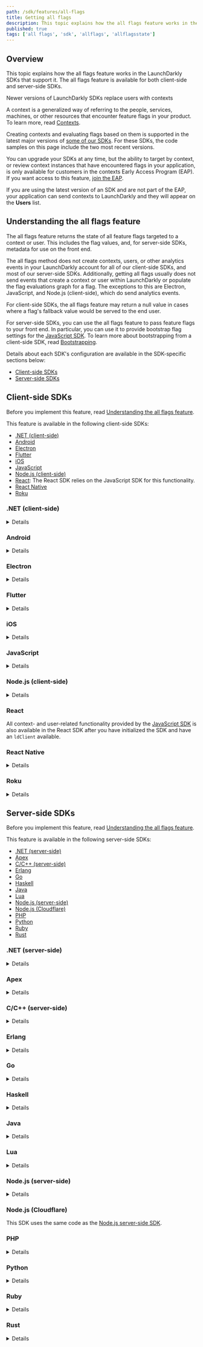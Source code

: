 ```yaml
---
path: /sdk/features/all-flags
title: Getting all flags
description: This topic explains how the all flags feature works in the LaunchDarkly SDKs that support it.
published: true
tags: ['all flags', 'sdk', 'allflags', 'allflagsstate']
---
```


## Overview

This topic explains how the all flags feature works in the LaunchDarkly SDKs that support it. The all flags feature is available for both client-side and server-side SDKs.

<Callout intent="info">
<CalloutTitle>Newer versions of LaunchDarkly SDKs replace users with contexts</CalloutTitle>
<CalloutDescription>

A context is a generalized way of referring to the people, services, machines, or other resources that encounter feature flags in your product. To learn more, read [Contexts](/home/contexts).

Creating contexts and evaluating flags based on them is supported in the latest major versions of [some of our SDKs](/sdk). For these SDKs, the code samples on this page include the two most recent versions.

You can upgrade your SDKs at any time, but the ability to target by context, or review context instances that have encountered flags in your application, is only available for customers in the contexts Early Access Program (EAP). If you want access to this feature, [join the EAP](https://launchdarkly.com/eap).

If you are using the latest version of an SDK and are not part of the EAP, your application can send contexts to LaunchDarkly and they will appear on the **Users** list.

</CalloutDescription>
</Callout>

## Understanding the all flags feature

The all flags feature returns the state of all feature flags targeted to a context or user. This includes the flag values, and, for server-side SDKs, metadata for use on the front end.

The all flags method does not create contexts, users, or other analytics events in your LaunchDarkly account for all of our client-side SDKs, and most of our server-side SDKs. Additionally, getting all flags usually does not send events that create a context or user within LaunchDarkly or populate the flag evaluations graph for a flag. The exceptions to this are Electron, JavaScript, and Node.js (client-side), which do send analytics events.

For client-side SDKs, the all flags feature may return a null value in cases where a flag's fallback value would be served to the end user.

For server-side SDKs, you can use the all flags feature to pass feature flags to your front end. In particular, you can use it to provide bootstrap flag settings for the [JavaScript SDK](/sdk/client-side/javascript). To learn more about bootstrapping from a client-side SDK, read [Bootstrapping](/sdk/features/bootstrapping).

Details about each SDK's configuration are available in the SDK-specific sections below:

* [Client-side SDKs](#client-side-sdks)
* [Server-side SDKs](#server-side-sdks)

## Client-side SDKs

Before you implement this feature, read [Understanding the all flags feature](#understanding-the-all-flags-feature).

This feature is available in the following client-side SDKs:

* [.NET (client-side)](#net-client-side)
* [Android](#android)
* [Electron](#electron)
* [Flutter](#flutter)
* [iOS](#ios)
* [JavaScript](#javascript)
* [Node.js (client-side)](#nodejs-client-side)
* [React](#javascript): The React SDK relies on the JavaScript SDK for this functionality.
* [React Native](#react-native)
* [Roku](#roku)

### .NET (client-side)

<Details summary="Expand .NET (client-side) code sample">

The `AllFlags` method produces a map of feature flag keys to their values:

<CodeSample>
<CSTab label="C#">

```csharp
client.AllFlags();
```

</CSTab>
</CodeSample>

To learn more, read the [API documentation](https://launchdarkly.github.io/dotnet-client-sdk/api/LaunchDarkly.Sdk.Client.LdClient.html#LaunchDarkly_Sdk_Client_LdClient_AllFlags).
</Details>

### Android

<Details summary="Expand Android code sample">

The `allFlags` method produces a map of feature flag keys to their values:

<CodeSample>
<CSTab label="Java">

```java
client.allFlags();
```

</CSTab>
<CSTab label="Kotlin">

```kotlin
client.allFlags()
```

</CSTab>
</CodeSample>

To learn more, read the [API documentation](https://launchdarkly.github.io/android-client-sdk/).
</Details>

### Electron

<Details summary="Expand Electron code sample">

The `allFlags()` method produces a map of feature flag keys to their values. The map contains null values for any flags that would return the fallback value. The fallback value is the second argument that you normally pass to `variation`.

Unlike most of our SDKs, our Electron SDK's `allFlags()` method sends analytics events to LaunchDarkly. If you do not want `allFlags()` to generate any analytics events, you can turn this off by setting the configuration option [`sendEventsOnlyForVariation`](https://launchdarkly.github.io/node-client-sdk/interfaces/LDOptions.html#sendEventsOnlyForVariation) to `true`.

To use the all flags feature:

<CodeSample>
<CSTab label="JavaScript">

```js
let allFlagsResult = client.allFlags();
```

</CSTab>
</CodeSample>

To learn more, read the [API documentation](https://launchdarkly.github.io/electron-client-sdk/interfaces/_launchdarkly_electron_client_sdk_.ldelectronmainclient.html#allflags).
</Details>

### Flutter

<Details summary="Expand Flutter code sample">

The `allFlags` method produces a map of feature flag keys to their values:

<CodeSample>
<CSTab label="Dart">

```dart
Map<String, LDValue> flagValues = await LDClient.allFlags();
```

</CSTab>
</CodeSample>

To learn more, read the [API documentation](https://launchdarkly.github.io/flutter-client-sdk/launchdarkly_flutter_client_sdk/LDClient/allFlags.html).
</Details>

### iOS

<Details summary="Expand iOS code sample">

All flags returns a dictionary with the flag keys and their values. If the `LDClient` is not started, it returns `nil`.

To use the all flags feature:

<CodeSample>
<CSTab label="Swift">

```swift
let allFlags: [String: LDValue] = LDClient.get()!.allFlags
```

</CSTab>
<CSTab label="Objective-C">

```objectivec
NSDictionary<NSString*, LDValue*> * allFlags = [LDClient get].allFlags;
```

</CSTab>
</CodeSample>

To learn more, read the API documentation for [Swift](https://launchdarkly.github.io/ios-client-sdk/Classes/LDClient.html#/s:12LaunchDarkly8LDClientC8allFlagsSDySSypGSgvp) or [Objective-C](https://launchdarkly.github.io/ios-client-sdk/Classes/ObjcLDClient.html#/c:@M@LaunchDarkly@objc(cs)LDClient(py)allFlags).

</Details>

### JavaScript

<Details summary="Expand JavaScript code sample">

The `allFlags()` method produces a map of feature flag keys to their values.

The map contains null values for any flags that would return the fallback value. The fallback value is the second argument that you normally pass to `variation`.

Unlike most of our SDKs, our JavaScript SDK's `allFlags` method sends analytics events to LaunchDarkly. If you do not want `allFlags` to generate any analytics events, you can turn this off by setting the configuration option [`sendEventsOnlyForVariation`](https://launchdarkly.github.io/js-client-sdk/interfaces/LDOptions.html#sendEventsOnlyForVariation) to `true`.

To use the all flags feature:

<CodeSample>
<CSTab label="JavaScript">

```js
let allFlagsResult = client.allFlags();
```

</CSTab>
</CodeSample>

To learn more, read the [API documentation](https://launchdarkly.github.io/js-client-sdk/interfaces/LDClient.html#allFlags).
</Details>

### Node.js (client-side)

<Details summary="Expand Node.js (client-side) code sample">

The `allFlags` method produces a map of feature flag keys to their values.

The map contains null values for any flags that would return the fallback value. The fallback value is the second argument that you normally pass to `variation`.

Unlike most of our SDKs, our Node.js (client-side) SDK's `allFlags` method sends analytics events to LaunchDarkly. If you do not want `allFlags` to generate any analytics events, you can turn this off with the [`sendEventsOnlyForVariation` configuration option](https://launchdarkly.github.io/node-client-sdk/interfaces/LDOptions.html#sendEventsOnlyForVariation).

To use the all flags feature:

<CodeSample>
<CSTab label="JavaScript">

```js
let allFlagsResult = client.allFlags();
```

</CSTab>
</CodeSample>

To learn more, read the [API documentation](https://launchdarkly.github.io/node-client-sdk/interfaces/LDClient.html#allFlags).
</Details>

### React

All context- and user-related functionality provided by the [JavaScript SDK](#javascript) is also available in the React SDK after you have initialized the SDK and have an `ldClient` available.

### React Native

<Details summary="Expand React Native code sample">

The `allFlags` method returns an object containing flag keys and values. You can also register a listener that fires when any flag in your environment changes.

To use the all flags feature:

<CodeSample>
<CSTab label="JavaScript">

```js
let allFlagsResult = client.allFlags();
allFlagsResult.then(values => {
  console.log(values);
});

// All Flags Listener
let listenerId = 'ARBITRARY_VALUE'
let listener = value => Alert.alert('All Flags Listener Callback', value);
client.registerAllFlagsListener(listenerId, listener);
```

</CSTab>
</CodeSample>

To learn more, read the [API documentation](https://launchdarkly.github.io/react-native-client-sdk/classes/LDClient.html#allFlags).
</Details>

### Roku

<Details summary="Expand Roku code sample">

You can get an associative array of `flagKey` to `flagValue` for all flags from the client with:

<CodeSample>
<CSTab label="BrightScript">

```brightscript
allFlags = launchDarkly.allFlags()

```

</CSTab>
</CodeSample>
</Details>

## Server-side SDKs

Before you implement this feature, read [Understanding the all flags feature](#understanding-the-all-flags-feature).

This feature is available in the following server-side SDKs:

* [.NET (server-side)](#net-server-side)
* [Apex](#apex)
* [C/C++ (server-side)](#cc-server-side)
* [Erlang](#erlang)
* [Go](#go)
* [Haskell](#haskell)
* [Java](#java)
* [Lua](#lua)
* [Node.js (server-side)](#nodejs-server-side)
* [Node.js (Cloudflare)](#nodejs-cloudflare)
* [PHP](#php)
* [Python](#python)
* [Ruby](#ruby)
* [Rust](#rust)

### .NET (server-side)

<Details summary="Expand .NET (server-side) code sample">

The [`AllFlagsState`](https://launchdarkly.github.io/dotnet-server-sdk/api/LaunchDarkly.Sdk.Server.LdClient.html#LaunchDarkly_Sdk_Server_LdClient_AllFlagsState_) method captures the state of all feature flags with regard to a specific context. This includes the flag values, as well as other metadata.

To use the all flags feature:

<CodeSample>
<CSTab label=".NET SDK v7.0 (C#)">

```csharp
var state = client.AllFlagsState(context);
```

</CSTab>
<CSTab label=".NET SDK v6.x (C#)">

```csharp
var state = client.AllFlagsState(user);
```

</CSTab>
</CodeSample>

To learn more, read the [API documentation](https://launchdarkly.github.io/dotnet-server-sdk/api/LaunchDarkly.Sdk.Server.LdClient.html#LaunchDarkly_Sdk_Server_LdClient_AllFlagsState_LaunchDarkly_Sdk_User_LaunchDarkly_Sdk_Server_FlagsStateOption___).
</Details>

### Apex

<Details summary="Expand Apex code sample">

The `allFlags` method produces a map of feature flag keys to their values for a specific user. This does not send any evaluation events to LaunchDarkly.

To use the all flags feature:

<CodeSample>
<CSTab label="Apex">

```java
Map<String, LDValue> values = client.allFlags(user);
```

</CSTab>
</CodeSample>

To learn more, read the [API documentation](https://github.com/launchdarkly/apex-server-sdk/blob/master/doc.md#other-methods-1).
</Details>

### C/C++ (server-side)

<Details summary="Expand C/C++ (server-side) code sample">

The `LDAllFlags` function captures the state of all feature flag keys with regard to a specific user. This includes their values, as well as other metadata.

This method can be useful for passing feature flags to your front end. In particular, it can be used to provide bootstrap flag settings for our [JavaScript SDK](/sdk/client-side/javascript).

To use the all flags feature:

<CodeSample>
<CSTab label="C/C++">

```c
struct LDJSON *allFlags = LDAllFlags(client, user);
```

</CSTab>
</CodeSample>

To learn more, read the [API documentation](https://launchdarkly.github.io/c-server-sdk/variations_8h.html#a51ba0df725bdcd4a005e6efe7bb4f944).
</Details>

### Erlang

<Details summary="Expand Erlang code sample">

The `all_flags_state` function captures the state of all feature flag keys as evaluated for a specific user. This includes their values and other metadata.

To use the all flags feature:

<CodeSample>
<CSTab label="Erlang">

```
ldclient:all_flags_state(#{key => <<"user-key-123abc">>})
```

</CSTab>
</CodeSample>

To learn more, read the [API documentation](https://hexdocs.pm/launchdarkly_server_sdk/).
</Details>

### Go

<Details summary="Expand Go code sample">

The [`AllFlagsState`](https://pkg.go.dev/github.com/launchdarkly/go-server-sdk/v6#LDClient.AllFlagsState) method captures the state of all feature flag keys with regard to a specific context. This includes their values, as well as other metadata.

In this example, the extra `ClientSideOnly` option is specified so that only the feature flags designated for client-side use are included in the result.

To use the all flags feature:

<CodeSample>
<CSTab label="Go SDK v6.0">

```go
import (
    "github.com/launchdarkly/go-server-sdk/v6/interfaces/flagstate"
)

state := client.AllFlagsState(context, flagstate.OptionClientSideOnly())
```

</CSTab>
<CSTab label="Go SDK v5.x">

```go
import (
    "gopkg.in/launchdarkly/go-server-sdk.v5/interfaces/flagstate"
)

state := client.AllFlagsState(user, flagstate.OptionClientSideOnly())
```

</CSTab>
</CodeSample>

To learn more, read the [API documentation](https://pkg.go.dev/github.com/launchdarkly/go-server-sdk/v6#LDClient.AllFlagsState).
</Details>

### Haskell

<Details summary="Expand Haskell code sample">

The `allFlags` function captures the state of all feature flag keys as evaluated for a specific user. This includes their values, as well as other metadata.

To use the all flags feature:

<CodeSample>
<CSTab label="Haskell">

```haskell
state = allFlags client user
```

</CSTab>
</CodeSample>

To learn more, read the [API documentation](https://launchdarkly.github.io/haskell-server-sdk/LaunchDarkly-Server-Client.html#v:allFlags).
</Details>

### Java

<Details summary="Expand Java code sample">

The [`allFlagsState`](https://javadoc.io/doc/com.launchdarkly/launchdarkly-java-server-sdk/latest/com/launchdarkly/sdk/server/LDClient.html#allFlagsState(com.launchdarkly.sdk.LDContext,com.launchdarkly.sdk.server.FlagsStateOption...)) method captures the state of all feature flags with regard to a specific context. This includes their values as well as other metadata.

This method can be useful for passing feature flags to your front end. In particular, it can be used to provide bootstrap flag settings for our [JavaScript SDK](/sdk/client-side/javascript).

To use the all flags feature:

<CodeSample>
<CSTab label="Java SDK v6.0">

```java
FeatureFlagsState state = client.allFlagsState(context);
```

</CSTab>
<CSTab label="Java SDK v5.x">

```java
FeatureFlagsState state = client.allFlagsState(user);
```

</CSTab>
</CodeSample>

To learn more, read [`allFlagsState`](https://javadoc.io/doc/com.launchdarkly/launchdarkly-java-server-sdk/latest/com/launchdarkly/sdk/server/LDClient.html#allFlagsState(com.launchdarkly.sdk.LDContext,com.launchdarkly.sdk.server.FlagsStateOption...)).
</Details>

### Lua

<Details summary="Expand Lua code sample">

The `allFlags` method captures the state of all feature flag keys with regard to a specific user. This includes their values, as well as other metadata.

To use the all flags feature:

<CodeSample>
<CSTab label="Lua">

```lua
local allFlags = client:allFlags(user)
```

</CSTab>
</CodeSample>

To learn more, read the [API documentation](https://launchdarkly.github.io/lua-server-sdk/modules/launchdarkly-server-sdk.html#allFlags).
</Details>

### Node.js (server-side)

<Details summary="Expand Node.js (server-side) code sample">

The `allFlagsState` method captures the state of all feature flag keys with regard to a specific context. This includes their values, as well as other metadata.

To use the all flags feature:

<CodeSample>
<CSTab label="Node.js SDK v7.0">

```js
client.allFlagsState(context, options, (err, flagsState) => {
  // this object can be converted to JSON or can be queried for flag values
});
```

</CSTab>
<CSTab label="Node.js SDK v6.x and earlier">

```js
client.allFlagsState(user, options, (err, flagsState) => {
  // this object can be converted to JSON or can be queried for flag values
});
```

</CSTab>
</CodeSample>

To learn more, read the [API documentation](https://launchdarkly.github.io/node-server-sdk/interfaces/_launchdarkly_node_server_sdk_.LDClient.html#allFlagsState).

</Details>

### Node.js (Cloudflare)

This SDK uses the same code as the [Node.js server-side SDK](#nodejs-server-side).

### PHP

<Details summary="Expand PHP code sample">

The `allFlagsState` method captures the state of all feature flag keys with regard to a specific context. This includes their values, as well as other metadata.

This method can be useful for passing feature flags to your front end. In particular, you can use it to provide bootstrap flag settings for LaunchDarkly's [JavaScript SDK](/sdk/client-side/javascript).

To use the all flags feature:

<CodeSample>
<CSTab label="PHP SDK v5.0">

```php
$state  = $client->allFlagsState($context);
```

</CSTab>
<CSTab label="PHP SDK v4.x">

```php
$state  = $client->allFlagsState($user);
```

</CSTab>
</CodeSample>

To learn more, read the [API documentation](https://launchdarkly.github.io/php-server-sdk/classes/LaunchDarkly-LDClient.html#method_allFlagsState).

</Details>

### Python

<Details summary="Expand Python code sample">

The `all_flags_state` method captures the state of all feature flag keys with regard to a specific user. This includes their values, as well as other metadata.

This method can be useful for passing feature flags to your front end. In particular, it can be used to provide bootstrap flag settings for our [JavaScript SDK](/sdk/client-side/javascript).

To use the all flags feature:

<CodeSample>
<CSTab label="Python SDK v8.0">

```python
state = ldclient.get().all_flags_state(context)
```

</CSTab>
<CSTab label="Python SDK v7.x">

```python
state = ldclient.get().all_flags_state(user)
```

</CSTab>
</CodeSample>

To learn more, read the [API documentation](https://launchdarkly-python-sdk.readthedocs.io/en/latest/api-main.html#ldclient.client.LDClient.all_flags).
</Details>

### Ruby

<Details summary="Expand Ruby code sample">

The `all_flags_state` method captures the state of all feature flag keys with regard to a specific context. This includes their values, as well as other metadata.

This method can be useful for passing feature flags to your front end. In particular, it can be used to provide bootstrap flag settings for our [JavaScript SDK](/sdk/client-side/javascript).

To use the all flags feature:

<CodeSample>
<CSTab label="Ruby SDK v7.0">

```ruby
state = client.all_flags_state(context)
```

</CSTab>
<CSTab label="Ruby SDK v6.x">

```ruby
state = client.all_flags_state(user)
```

</CSTab>
</CodeSample>

To learn more, read the [API documentation](https://launchdarkly.github.io/ruby-server-sdk/LaunchDarkly/LDClient.html#all_flags_state-instance_method).
</Details>

### Rust

<Details summary="Expand Rust code sample">

The `all_flags_detail` method captures the state of all feature flag keys with regard to a specific context. This includes their values, as well as other metadata.

This method can be useful for passing feature flags to your front end. In particular, it can be used to provide bootstrap flag settings for our [JavaScript SDK](/sdk/client-side/javascript).

To use the all flags feature:

<CodeSample>
<CSTab label="Rust SDK v1">

```rust
let state = ldclient.all_flags_detail(&context, FlagDetailConfig::new());
```

</CSTab>
<CSTab label="Rust SDK beta">

```rust
let state = ldclient.all_flags_detail(&user, FlagDetailConfig::new());
```

</CSTab>
</CodeSample>

To learn more, read the [API documentation](https://docs.rs/launchdarkly-server-sdk/latest/launchdarkly_server_sdk/struct.Client.html#method.all_flags_detail).
</Details>
